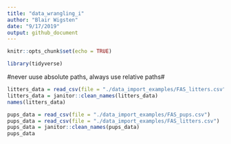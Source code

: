 ```yaml
---
title: "data_wrangling_i"
author: "Blair Wigsten"
date: "9/17/2019"
output: github_document
---
```


```r
knitr::opts_chunk$set(echo = TRUE)

library(tidyverse)
```

#never uuse absolute paths, always use relative paths#

```r
litters_data = read_csv(file = "./data_import_examples/FAS_litters.csv")
litters_data = janitor::clean_names(litters_data)
names(litters_data)
```

```r
pups_data = read_csv(file = "./data_import_examples/FAS_pups.csv")
pups_data = read_csv(file = "./data_import_examples/FAS_litters.csv")
pups_data = janitor::clean_names(pups_data)
pups_data
```



